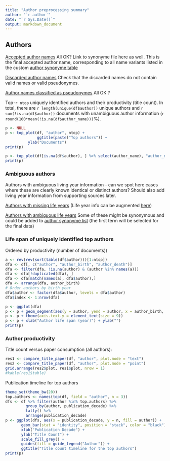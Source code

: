 ```yaml
---
title: "Author preprocessing summary"
author: "`r author`"
date: "`r Sys.Date()`"
output: markdown_document
---
```


## Authors

[Accepted author names](output.tables/author_accepted.csv) All OK? Link to synonyme file here as well. This is the final accepted author name, corresponding to all name variants listed in the custom [author synonyme table](https://github.com/rOpenGov/bibliographica/blob/master/inst/extdata/ambiguous-authors.csv)

[Discarded author names](output.tables/author_discarded.csv) Check that the discarded names do not contain valid names or valid pseudonymes.

[Author names classified as pseudonymes](output.tables/author_pseudonymes.csv) All OK ?


Top-`r ntop` uniquely identified authors and their productivity (title count). In total, there are `r length(unique(df$author))` unique authors and `r sum(!is.na(df$author))` documents with unambiguous author information (`r round(100*mean(!is.na(df$author_name)))`%).

```r
p <- NULL
p <- top_plot(df, "author", ntop) +
     		  ggtitle(paste("Top authors")) +
		  ylab("Documents")
print(p)

p <- top_plot(df[is.na(df$author), ] %>% select(author_name), "author_name", ntop) + ggtitle("Top discarded authors")
print(p)
```

### Ambiguous authors

Authors with ambiguous living year information - can we spot here
cases where these are clearly known identical or distinct authors?
Should also add living year information from supporting sources later.

[Authors with missing life years](output.tables/authors_missing_lifeyears.csv) (Life year info can be augmented [here](https://github.com/rOpenGov/bibliographica/blob/master/inst/extdata/author_info.csv))

[Authors with ambiguous life years](output.tables/author_life_ambiguous.csv) Some of these might be synonymous and could be added to [author synonyme list](https://github.com/rOpenGov/bibliographica/blob/master/inst/extdata/ambiguous-authors.csv) (the first term will be selected for the final data)


### Life span of uniquely identified top authors

Ordered by productivity (number of documents))

```r
a <- rev(rev(sort(table(df$author)))[1:ntop])
dfa <- df[, c("author", "author_birth", "author_death")]
dfa <- filter(dfa, !is.na(author) & (author %in% names(a)))
dfa <- dfa[!duplicated(dfa), ]
dfa <- dfa[match(names(a), dfa$author),]
dfa <- arrange(dfa, author_birth)
# Order authors by birth year
dfa$author <- factor(dfa$author, levels = dfa$author)
dfa$index <- 1:nrow(dfa)

p <- ggplot(dfa)
p <- p + geom_segment(aes(y = author, yend = author, x = author_birth, xend = author_death), size = 2) 
p <- p + theme(axis.text.y = element_text(size = 9))
p <- p + xlab("Author life span (year)") + ylab("")
print(p)
```


### Author productivity

Title count versus paper consumption (all authors):

```r
res1 <- compare_title_paper(df, "author", plot.mode = "text")
res2 <- compare_title_paper(df, "author", plot.mode = "point")
grid.arrange(res2$plot, res1$plot, nrow = 1)
#kable(res1$table)
```

Publication timeline for top authors

```r
theme_set(theme_bw(20))
top.authors <- names(top(df, field = "author", n = 3))
dfs <- df %>% filter(author %in% top.authors) %>%
     	 group_by(author, publication_decade) %>%
     	 tally() %>%
     	 arrange(publication_decade)
p <- ggplot(dfs, aes(x = publication_decade, y = n, fill = author)) +
       geom_bar(stat = "identity", position = "stack", color = "black") +
       xlab("Publication Decade") +
       ylab("Title Count") +
       scale_fill_grey() +
       guides(fill = guide_legend("Author")) +
       ggtitle("Title count timeline for the top authors")
print(p)
```




